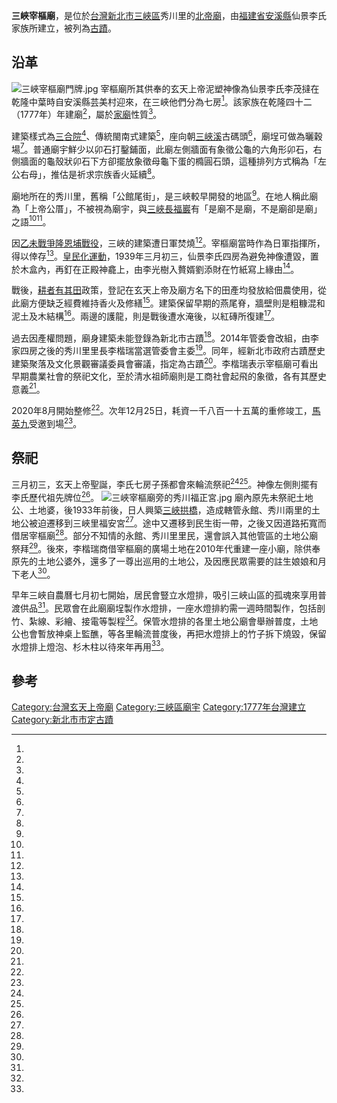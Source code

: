 {{coord|24.934329|121.371710|display=title}}
{{東亞廟宇
| name =三峽宰樞廟
| img =File:三峽宰樞廟正面照.jpg
| img_capt = 
| image_width = 250px
| location = {{TWN}}[[新北市|新北市]][[三峽區|三峽區]]秀川里秀川街28號
| god =玄天上帝
| type = 
| struct = 
| open_year =乾隆四十二年（1777年）
| cere_date =農曆三月初三
| cultural_collection= 
|}}
{{tw monument
|name=三峽宰樞廟
|formername=
|image=
|imagename=
|othername=
|formalname=
|level=直轄市定古蹟
|class=寺廟
|time=
|destroyed=
|date=
|material= 
|location=新北市三峽區秀川街28號
|when= 
|quantity=
|website=
|reg_url=https://nchdb.boch.gov.tw/assets/overview/monument/20140924000001
}}
'''三峽宰樞廟'''，是位於[[台灣|台灣]][[新北市|新北市]][[三峽區|三峽區]]秀川里的[[北帝廟|北帝廟]]，由[[福建省_(清)|福建省]][[安溪縣|安溪縣]]仙景李氏家族所建立，被列為[[新北市文化資產|古蹟]]。
==沿革==
[[File:三峽宰樞廟門牌.jpg|thumb]]
宰樞廟所其供奉的玄天上帝泥塑神像為仙景李氏李茂撻在乾隆中葉時自安溪縣芸美村迎來，在三峽他們分為七房<ref name="陳俊雄4"/>。該家族在乾隆四十二（1777年）年建廟<ref name="陳俊雄3"/>，屬於[[家廟|家廟]]性質<ref name="蔡明倫"/>。

建築樣式為[[三合院|三合院]]<ref name="陳俊雄2"/>、傳統閩南式建築<ref name="陳俊雄1" />，座向朝[[三峽溪|三峽溪]]古碼頭<ref name="李雅雯、張安蕎"/>，廟埕可做為曬穀場<ref name="陳俊雄2"/>。普通廟宇鮮少以卯石打鑿鋪面，此廟左側牆面有象徵公龜的六角形卯石，右側牆面的龜殼狀卯石下方卻擺放象徵母龜下蛋的橢圓石頭，這種排列方式稱為「左公右母」，推估是祈求宗族香火延續<ref name="蔡雯如"/>。

廟地所在的秀川里，舊稱「公館尾街」，是三峽較早開發的地區<ref name="陳俊雄6"/>。在地人稱此廟為「上帝公厝」，不被視為廟宇，與[[三峽長福巖|三峽長福巖]]有「是廟不是廟，不是廟卻是廟」之語<ref name="蔡明倫"/><ref name="陳俊雄2"/>。

因[[乙未戰爭|乙未戰爭]][[隆恩埔戰役|隆恩埔戰役]]，三峽的建築遭日軍焚燒<ref name="陳俊雄2"/>。宰樞廟當時作為日軍指揮所，得以倖存<ref name="陳俊雄1"/>。[[皇民化運動|皇民化運動]]，1939年三月初三，仙景李氏四房為避免神像遭毀，置於木盒內，再釘在正殿神龕上，由李光樹入贅婿劉添財在竹紙寫上緣由<ref name="陳俊雄4"/>。

戰後，[[耕者有其田|耕者有其田]]政策，登記在玄天上帝及廟方名下的田產均發放給佃農使用，從此廟方便缺乏經費維持香火及修繕<ref name="李雅雯、張安蕎"/>。建築保留早期的燕尾脊，牆壁則是粗糠混和泥土及木結構<ref name="陳俊雄2"/>。兩邊的護龍，則是戰後遭水淹後，以紅磚所復建<ref name="陳俊雄1"/>。

過去因產權問題，廟身建築未能登錄為新北市古蹟<ref name="陳俊雄2"/>。2014年管委會改組，由李家四房之後的秀川里里長李楷瑞當選管委會主委<ref name="陳俊雄4"/>。同年，經新北市政府古蹟歷史建築聚落及文化景觀審議委員會審議，指定為古蹟<ref name="李雅雯、張安蕎"/>。李楷瑞表示宰樞廟可看出早期農業社會的祭祀文化，至於清水祖師廟則是工商社會起飛的象徵，各有其歷史意義<ref name="蔡明倫"/>。

2020年8月開始整修<ref name="蔡雯如"/>。次年12月25日，耗資一千八百一十五萬的重修竣工，[[馬英九|馬英九]]受邀到場<ref name="翁聿煌"/>。
==祭祀==
三月初三，玄天上帝聖誕，李氏七房子孫都會來輪流祭祀<ref name="陳俊雄3"/><ref name="陳俊雄1"/>。神像左側則擺有李氏歷代祖先牌位<ref name="陳俊雄3"/>。
[[File:三峽宰樞廟旁的秀川福正宮.jpg|thumb]]
廟內原先未祭祀土地公、土地婆，後1933年前後，日人興築[[三峽拱橋|三峽拱橋]]，造成轄管永館、秀川兩里的土地公被迫遷移到三峽里福安宮<ref name="陳俊雄5"/>。途中又遷移到民生街一帶，之後又因道路拓寬而借居宰樞廟<ref name="謝佳君"/>。部分不知情的永館、秀川里里民，還會誤入其他管區的土地公廟祭拜<ref name="陳俊雄5"/>。後來，李楷瑞商借宰樞廟的廣場土地在2010年代重建一座小廟，除供奉原先的土地公婆外，還多了一尊出巡用的土地公，及因應民眾需要的註生娘娘和月下老人<ref name="謝佳君"/>。

早年三峽自農曆七月初七開始，居民會豎立水燈排，吸引三峽山區的孤魂來享用普渡供品<ref name="陳俊雄7"/>。民眾會在此廟廟埕製作水燈排，一座水燈排約需一週時間製作，包括剖竹、紮線、彩繪、接電等製程<ref name="張安蕎"/>。保管水燈排的各里土地公廟會舉辦普度，土地公也會暫放神桌上監醮，等各里輪流普度後，再把水燈排上的竹子拆下燒毀，保留水燈排上燈泡、杉木柱以待來年再用<ref name="陳俊雄7"/>。

== 參考 ==
{{Reflist|35em|refs =
<ref name="蔡雯如">{{Cite news|url=https://www.chinatimes.com/realtimenews/20201222004508-260421?chdtv|title=三峽宰樞廟維修期 意外揭百年前創廟原始牆面|author=蔡雯如|language=zh-tw|newspaper=《中國時報》|date=2020-12-22|accessdate=2021-01-29}}</ref>

<ref name="翁聿煌">{{Cite news|url=https://news.ltn.com.tw/news/life/breakingnews/3779981|title=三峽宰樞廟重修竣工入火慶典 馬英九受邀參加|author=翁聿煌|language=zh-tw|newspaper=《自由時報》|date=2021-12-25|accessdate=2022-01-10}}</ref>

<ref name="陳俊雄1">{{Cite news|url=|title=一八九五年日軍焚街暴行中倖存 百年古剎故事多 宰樞廟 見證三峽歷史|author=陳俊雄|language=zh-tw|publisher=《中國時報》|date=2004-04-18|accessdate=}}</ref>

<ref name="陳俊雄2">{{Cite news|url=https://www.chinatimes.com/newspapers/20140113000425-260107?chdtv|title=三峽宰樞廟 可望登錄古蹟|author=陳俊雄|language=zh-tw|publisher=《中國時報》|date=2014-01-13|accessdate=}}</ref>

<ref name="陳俊雄3">{{Cite news|url=|title=廟內供奉祖先牌位 特別|author=陳俊雄|language=zh-tw|publisher=《中國時報》|date=2004-04-18|accessdate=}}</ref>

<ref name="陳俊雄4">{{Cite news|url=https://www.chinatimes.com/newspapers/20150217000299-260107|title=藏了75年 清朝神像重見天日|author=陳俊雄|language=zh-tw|publisher=《中國時報》|date=2015-02-17|accessdate=2018-11-08|archive-url=https://web.archive.org/web/20171217013919/http://www.chinatimes.com/newspapers/20150217000299-260107|archive-date=2017-12-17|dead-url=no}}</ref>

<ref name="陳俊雄5">{{Cite news|url=|title=土地婆 纏小腳鳳冠霞帔|author=陳俊雄|language=zh-tw|publisher=《中國時報》|date=2004-04-18|accessdate=}}</ref>

<ref name="陳俊雄6">{{Cite news|url=https://www.chinatimes.com/realtimenews/20181005000067-260407|title=新北》繼承父祖三代為政 三峽秀川里長李楷瑞同額參選|author=陳俊雄|language=zh-tw|publisher=《中國時報》|date=2018-10-05|accessdate=2018-11-08|archive-url=https://web.archive.org/web/20181005122610/https://www.chinatimes.com/realtimenews/20181005000067-260407|archive-date=2018-10-05|dead-url=no}}</ref>

<ref name="陳俊雄7">{{Cite news|url=https://www.chinatimes.com/newspapers/20130815000462-260107|title=中元迎水燈排 三峽熱鬧復辦|author=陳俊雄|language=zh-tw|publisher=《中國時報》|date=2013-08-15|accessdate=2018-10-08|archive-url=https://web.archive.org/web/20150727030043/http://www.chinatimes.com/newspapers/20130815000462-260107|archive-date=2015-07-27|dead-url=no}}</ref>

<ref name="蔡明倫">{{Cite news|url=http://news.ltn.com.tw/news/local/paper/751707|title=〈台北都會〉周邊有古蹟 也有排隊美食|author=蔡明倫|language=zh-tw|publisher=《 自由時報》|date=2014-02-05|accessdate=2018-11-08|archive-url=https://web.archive.org/web/20140407231613/http://news.ltn.com.tw/news/local/paper/751707|archive-date=2014-04-07|dead-url=no}}</ref>

<ref name="李雅雯、張安蕎">{{Cite news|url=http://news.ltn.com.tw/news/local/paper/815956|title=〈台北都會〉三峽宰樞廟 指定為古蹟|author=李雅雯、張安蕎|language=zh-tw|publisher=《自由時報》|date=2014-09-24|accessdate=2018-11-08|archive-url=https://web.archive.org/web/20171217014020/http://news.ltn.com.tw/news/local/paper/815956|archive-date=2017-12-17|dead-url=no}}</ref>

<ref name="謝佳君">{{Cite news|url=http://news.ltn.com.tw/news/local/paper/691185|title=〈台北都會〉廟中有廟 纏腳土地婆伴土地公|author=謝佳君|language=zh-tw|publisher=《自由時報》|date=2013-06-25|accessdate=2018-11-08}}</ref>

<ref name="張安蕎">{{Cite news|url=http://news.ltn.com.tw/news/local/paper/1128746|title=〈台北都會〉三峽普度 耆老循古法製水燈排|author=張安蕎|language=zh-tw|publisher=《自由時報》|date=2017-08-21|accessdate=2018-11-08|archive-url=https://web.archive.org/web/20170825092915/http://news.ltn.com.tw/news/local/paper/1128746|archive-date=2017-08-25|dead-url=no}}</ref>

}}
{{portal bar|臺北|道教|border=no}}
 {{commons category|Sanxia Zaishu Temple}}

{{中華民國直轄市定古蹟}}
{{新北市文化資產}}

[[Category:台灣玄天上帝廟|Category:台灣玄天上帝廟]]
[[Category:三峽區廟宇|Category:三峽區廟宇]]
[[Category:1777年台灣建立|Category:1777年台灣建立]]
[[Category:新北市市定古蹟|Category:新北市市定古蹟]]